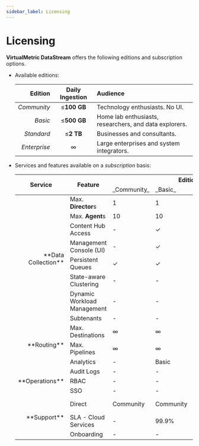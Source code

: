 ```yaml
---
sidebar_label: Licensing
---
```


# Licensing

**VirtualMetric DataStream** offers the following editions and subscription options.

- Available editions:

  |Edition|Daily Ingestion|Audience|
  |--:|:-:|:--|
  |_Community_|&le;**100 GB**|Technology enthusiasts. No UI.|
  |_Basic_|&le;**500 GB**|Home lab enthusiasts, researchers, and data explorers.|
  |_Standard_|&le;**2 TB**|Businesses and consultants.|
  |_Enterprise_|&infin;|Large enterprises and system integrators.|

- Services and features available on a _subscription_ basis:

  <table style={{textAlign: "center"}}>
    <thead>
      <tr>
        <th rowspan="2">Service</th>
        <th rowspan="2">Feature</th>
        <th colSpan="4">Edition</th>
      </tr>
      <tr>
        <td>_Community_</td><td>_Basic_</td><td>_Standard_</td><td>_Enterprise_</td>
      </tr>
    </thead>
    <tbody>
      <tr>
        <td rowspan='9' align='right'>**Data Collection**</td>
      </tr>
      <tr>
        <td>Max. <b>Director</b>s</td><td>1</td><td>1</td><td>10</td><td>&infin;</td>
      </tr>
      <tr>
        <td>Max. <b>Agent</b>s</td><td>10</td><td>10</td><td>100</td><td>&infin;</td>
      </tr>
      <tr>
        <td>Content Hub Access</td><td>-</td><td>&check;</td><td>&check;</td><td>&check;</td>
      </tr>
      <tr>
        <td>Management Console (UI)</td><td>-</td><td>&check;</td><td>&check;</td><td>&check;</td>
      </tr>
      <tr>
        <td>Persistent Queues</td><td>&check;</td><td>&check;</td><td>&check;</td><td>&check;</td>
      </tr>
      <tr>
        <td>State-aware Clustering</td><td>-</td><td>-</td><td>-</td><td>&check;</td>
      </tr>
      <tr>
        <td>Dynamic Workload Management</td><td>-</td><td>-</td><td>-</td><td>&check;</td>
      </tr>
      <tr>
        <td>Subtenants</td><td>-</td><td>-</td><td>-</td><td>&check;</td>
      </tr>
      <tr>
        <td rowspan="4" align='right'>**Routing**</td>
      </tr>
      <tr>
        <td>Max. Destinations</td><td>&infin;</td><td>&infin;</td><td>&infin;</td><td>&infin;</td>
      </tr>
      <tr>
        <td>Max. Pipelines</td><td>&infin;</td><td>&infin;</td><td>&infin;</td><td>&infin;</td>
      </tr>
      <tr>
        <td>Analytics</td><td>-</td><td>Basic</td><td>Advanced</td><td>Advanced</td>
      </tr>
      <tr>
        <td rowspan="4" align='right'>**Operations**</td>
      </tr>
      <tr>
        <td>Audit Logs</td><td>-</td><td>-</td><td>-</td><td>&check;</td>
      </tr>
      <tr>
        <td>RBAC</td><td>-</td><td>-</td><td>-</td><td>&check;</td>
      </tr>
      <tr>
        <td>SSO</td><td>-</td><td>-</td><td>-</td><td>&check;</td>
      </tr>
      <tr>
        <td rowspan="4" align='right'>**Support**</td>
      </tr>
      <tr>
        <td>Direct</td><td>Community</td><td>Community</td><td>Standard (8&nbsp;x&nbsp;5)</td><td>Enterprise (24&nbsp;x&nbsp;7)</td>
      </tr>
      <tr>
        <td>SLA - Cloud Services</td><td>-</td><td>99.9%</td><td>99.9%</td><td>99.9%</td>
      </tr>
      <tr>
        <td>Onboarding</td><td>-</td><td>-</td><td>-</td><td>&check;</td>
      </tr>
    </tbody>
  </table>
